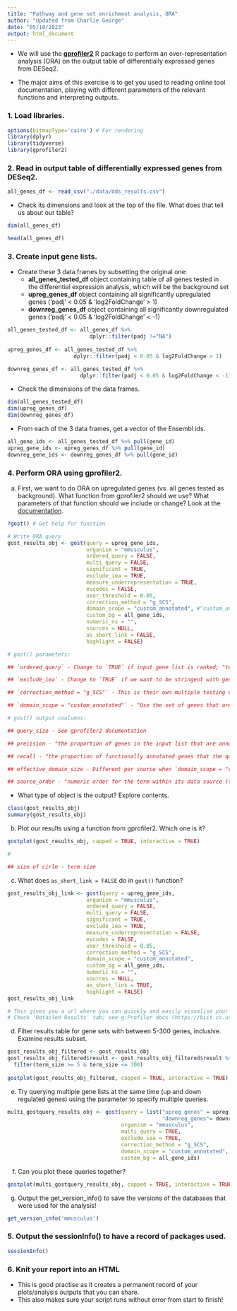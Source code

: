```yaml
---
title: "Pathway and gene set enrichment analysis, ORA"
author: "Updated from Charlie George"
date: "05/10/2023"
output: html_document
---
```


- We will use the [**gprofiler2**](https://cran.r-project.org/web/packages/gprofiler2/index.html) R package to perform an over-representation analysis (ORA) on the output table of differentially expressed genes from DESeq2.

- The major aims of this exercise is to get you used to reading online tool documentation, playing with different parameters of the relevant functions and interpreting outputs.

### 1. Load libraries.

```r
options(bitmapType='cairo') # For rendering 
library(dplyr)
library(tidyverse)
library(gprofiler2)
```

### 2. Read in output table of differentially expressed genes from DESeq2.

```r
all_genes_df <- read_csv("./data/dds_results.csv")
```
- Check its dimensions and look at the top of the file. What does that tell us about our table? 

```r
dim(all_genes_df)
```

```r
head(all_genes_df)  
```

### 3. Create input gene lists.

- Create these 3 data frames by subsetting the original one:
  + **all_genes_tested_df** object containing table of all genes tested in the differential expression analysis, which will be the background set
  + **upreg_genes_df** object containing all significantly upregulated genes ('padj' < 0.05 & 'log2FoldChange' > 1)
  + **downreg_genes_df** object containing all significantly downregulated genes ('padj' < 0.05 & 'log2FoldChange' < -1)

```r
all_genes_tested_df <- all_genes_df %>% 
                          dplyr::filter(padj !="NA")
  
upreg_genes_df <- all_genes_tested_df %>% 
                     dplyr::filter(padj < 0.05 & log2FoldChange > 1)

downreg_genes_df <- all_genes_tested_df %>% 
                       dplyr::filter(padj < 0.05 & log2FoldChange < -1)
```

- Check the dimensions of the data frames.

```r
dim(all_genes_tested_df)
dim(upreg_genes_df)
dim(downreg_genes_df)
```

- From each of the 3 data frames, get a vector of the Ensembl ids.

```r
all_gene_ids <- all_genes_tested_df %>% pull(gene_id)
upreg_gene_ids <- upreg_genes_df %>% pull(gene_id)
downreg_gene_ids <- downreg_genes_df %>% pull(gene_id)
```

### 4. Perform ORA using **gprofiler2**.

a. First, we want to do ORA on upregulated genes  (vs. all genes tested as background). What function from gprofiler2 should we use? What parameters of that function should we include or change? Look at the [documentation](https://cran.r-project.org/web/packages/gprofiler2/vignettes/gprofiler2.html). 

```r
?gost() # Get help for function

# Write ORA query
gost_results_obj <- gost(query = upreg_gene_ids, 
                         organism = "mmusculus", 
                         ordered_query = FALSE,    
                         multi_query = FALSE, 
                         significant = TRUE, 
                         exclude_iea = TRUE, 
                         measure_underrepresentation = TRUE, 
                         evcodes = FALSE, 
                         user_threshold = 0.05, 
                         correction_method = "g_SCS",  
                         domain_scope = "custom_annotated", #"custom_annotated",  
                         custom_bg = all_gene_ids, 
                         numeric_ns = "", 
                         sources = NULL, 
                         as_short_link = FALSE,
                         highlight = FALSE)

# gost() parameters:

## `ordered_query` - Change to `TRUE` if input gene list is ranked; "testing is then performed iteratively, starting from the first gene and sequentially adding genes one by one" (kolberg_gprofiler2_2020)

## `exclude_iea` - Change to `TRUE` if we want to be stringent with gene sets considered i.e. only look at curated GO gene sets

## `correction_method = "g_SCS"` - This is their own multiple testing correction; more stringent than Bonferroni or Benjamini-Hochberg, takes into account the unevenly distributed structure of functionally annotated gene sets

## `domain_scope = "custom_annotated"` - "Use the set of genes that are annotated in the data source and are also included in the user provided background list (documentation)"

# gost() output coulumns:

## query_size - See gprofiler2 documentation

## precision - "the proportion of genes in the input list that are annotated to the function (defined as intersection_size/query_size)"

## recall - "the proportion of functionally annotated genes that the query recovers (defined as intersection_size/term_size)"

## effective_domain_size - Different per source when `domain_scope = "custom_annotated"` because number of genes annotated differs across sources

## source_order - "numeric order for the term within its data source (this is important for drawing the results)"; closely related terms are closer to each other in the order
```

- What type of object is the output? Explore contents.

```r
class(gost_results_obj)
summary(gost_results_obj)
```

b. Plot our results using a function from gprofiler2. Which one is it? 

```r
gostplot(gost_results_obj, capped = TRUE, interactive = TRUE)

# 

## size of cirle - term size
```

c. What does `as_short_link = FALSE` do in `gost()` function? 

```r
gost_results_obj_link <- gost(query = upreg_gene_ids, 
                         organism = "mmusculus", 
                         ordered_query = FALSE,    
                         multi_query = FALSE, 
                         significant = TRUE, 
                         exclude_iea = TRUE, 
                         measure_underrepresentation = FALSE, 
                         evcodes = FALSE, 
                         user_threshold = 0.05, 
                         correction_method = "g_SCS",  
                         domain_scope = "custom_annotated",  
                         custom_bg = all_gene_ids, 
                         numeric_ns = "", 
                         sources = NULL, 
                         as_short_link = TRUE,
                         highlight = FALSE)
gost_results_obj_link

# This gives you a url where you can quickly and easily visualise your data and send the link to others to see it too
# Check 'Detailed Results' tab; see g:Profiler docs (https://biit.cs.ut.ee/gprofiler/page/docs) to learn more about the website
```

d. Filter results table for gene sets with between 5-300 genes, inclusive. Examine results subset.

```r
gost_results_obj_filtered <- gost_results_obj
gost_results_obj_filtered$result <- gost_results_obj_filtered$result %>%
  filter(term_size >= 5 & term_size <= 300)
  
gostplot(gost_results_obj_filtered, capped = TRUE, interactive = TRUE)
```

e. Try querying multiple gene lists at the same time (up and down regulated genes) using the parameter to specify multiple queries.

```r
multi_gostquery_results_obj <- gost(query = list("upreg_genes" = upreg_gene_ids,
                                                 "downreg_genes"= downreg_gene_ids),
                                    organism = "mmusculus", 
                                    multi_query = TRUE,
                                    exclude_iea = TRUE, 
                                    correction_method = "g_SCS", 
                                    domain_scope = "custom_annotated",
                                    custom_bg = all_gene_ids)
```

f. Can you plot these queries together?

```r
gostplot(multi_gostquery_results_obj, capped = TRUE, interactive = TRUE)
```

g. Output the get_version_info() to save the versions of the databases that were used for the analysis!
```r
get_version_info('mmusculus')
```

### 5. Output the sessionInfo() to have a record of packages used.

```r
sessionInfo()
```

### 6. Knit your report into an HTML 

- This is good practise as it creates a permanent record of your plots/analysis outputs that you can share.
- This also makes sure your script runs without error from start to finish! 
